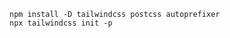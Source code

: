```ansi title="Terminal"
npm install -D tailwindcss postcss autoprefixer
npx tailwindcss init -p
```

